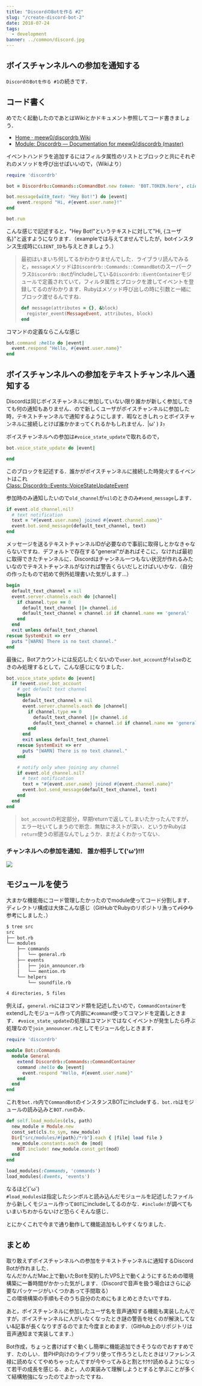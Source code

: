 ```yaml
---
title: "DiscordのBotを作る #2"
slug: "/create-discord-bot-2"
date: 2018-07-24
tags:
  - development
banner: ../common/discord.jpg
---
```


## ボイスチャンネルへの参加を通知する
`DiscordのBotを作る #1`の続きです．  

## コード書く
めでたく起動したのであとはWikiとかドキュメント参照してコード書きましょう．  
- [Home · meew0/discordrb Wiki](https://github.com/meew0/discordrb/wiki)
- [Module: Discordrb — Documentation for meew0/discordrb (master)](https://www.rubydoc.info/github/meew0/discordrb/Discordrb)

イベントハンドラを追加するにはフィルタ属性のリストとブロックと共にそれぞれのメソッドを呼び出せばいいので，（Wikiより）  

```ruby
require 'discordrb'

bot = Discordrb::Commands::CommandBot.new token: 'B0T.T0KEN.here', client_id: 'BOT.CLIENT_ID.here', prefix: '!'

bot.message(with_text: "Hey Bot!") do |event|
    event.respond "Hi, #{event.user.name}!"
end

bot.run
```

こんな感じで記述すると，"Hey Bot!"というテキストに対して"Hi, \{ユーザ名\}"と返すようになります．（exampleでは与えてませんでしたが，botインスタンス生成時に`CLIENT_ID`も与えときましょう．）  

> 最初はいまいち何してるかわかりませんでした．ライブラリ読んでみると，`message`メソッドは`Discordrb::Commands::CommandBot`のスーパークラス`Discordrb::Bot`がincludeしている`Discordrb::EventContainer`モジュールで定義されていて，フィルタ属性とブロックを渡してイベントを登録してるのがわかります．Rubyはメソッド呼び出しの時に引数と一緒にブロック渡せるんですね．  
> ```ruby title=discordrb/container.rb
> def message(attributes = {}, &block)
>   register_event(MessageEvent, attributes, block)
> end
> ```

コマンドの定義ならこんな感じ

```ruby
bot.command :hello do |event|
  event.respond "Hello, #{event.user.name}"
end
```

## ボイスチャンネルへの参加をテキストチャンネルへ通知する
Discordは同じボイスチャンネルに参加していない限り誰かが新しく参加してきても何の通知もありません．ので新しくユーザがボイスチャンネルに参加した時，テキストチャンネルで通知するようにします．暇なときしれっとボイスチャンネルに接続しとけば誰かかまってくれるかもしれません．|ω' ) ﾇｯ  

ボイスチャンネルへの参加は`#voice_state_update`で取れるので，  
```ruby
bot.voice_state_update do |event|

end
```
このブロックを記述する．誰かがボイスチャンネルに接続した時発火するイベントはこれ  
[Class: Discordrb::Events::VoiceStateUpdateEvent](https://www.rubydoc.info/github/meew0/discordrb/Discordrb/Events/VoiceStateUpdateEvent)

参加時のみ通知したいので`old_channel`が`nil`のときのみ`#send_message`します．  
```ruby
if event.old_channel.nil?
  # text notification
  text = "#{event.user.name} joined #{event.channel.name}"
  event.bot.send_message(default_text_channel, text)
end
```

メッセージを送るテキストチャンネルIDが必要なので事前に取得しとかなきゃならないですね．デフォルトで存在する"general"があればそこに，なければ最初に取得できたチャンネルに．Discordはチャンネル一つもない状況が作れるみたいなのでテキストチャンネルがなければ警告くらいだしとけばいいかな．（自分の作ったもので初めて例外処理書いた気がします...）  

```ruby
begin
  default_text_channel = nil
  event.server.channels.each do |channel|
    if channel.type == 0
      default_text_channel ||= channel.id
      default_text_channel = channel.id if channel.name == 'general'
    end
  end
  exit unless default_text_channel
rescue SystemExit => err
  puts "[WARN] There is no text channel."
end
```

最後に，Botアカウントには反応したくないので`user.bot_account`が`false`のときのみ処理するとして，こんな感じになりました．  

```ruby
bot.voice_state_update do |event|
  if !event.user.bot_account
    # get default text channel
    begin
      default_text_channel = nil
      event.server.channels.each do |channel|
        if channel.type == 0
          default_text_channel ||= channel.id
          default_text_channel = channel.id if channel.name == 'general'
        end
      end
      exit unless default_text_channel
    rescue SystemExit => err
      puts "[WARN] There is no text channel."
    end

    # notify only when joining any channel
    if event.old_channel.nil?
      # text notification
      text = "#{event.user.name} joined #{event.channel.name}"
      event.bot.send_message(default_text_channel, text)
    end
  end
end
```

> `bot_account`の判定部分，早期returnで返してしまいたかったんですが，エラー吐いてしまうので断念．無駄にネストが深い．というかRubyは`return`使うの邪道なんでしょうか．まだよくわかってない．  

### チャンネルへの参加を通知． 誰か相手して('ω')!!!  
![](images/notification.png)


## モジュールを使う
大まかな機能毎にコード管理したかったのでmodule使ってコード分割します．  
ディレクトリ構成は大体こんな感じ（GitHubでRubyのリポジトリ漁って~~パクり~~参考にしました．）

```bash
$ tree src
src
├── bot.rb
└── modules
    ├── commands
    │   └── general.rb
    ├── events
    │   ├── join_announcer.rb
    │   └── mention.rb
    └── helpers
        └── soundfile.rb

4 directories, 5 files
```

例えば，`general.rb`にはコマンド類を記述したいので，`CommandContainer`をextendしたモジュール作って内部に`#command`使ってコマンドを定義しときます． `#voice_state_update`の処理はコマンドではなくイベントが発生したら呼ぶ処理なので`join_announcer.rb`としてモジュール化しときます．  

```ruby title=general.rb
require 'discordrb'

module Bot::Commands
  module General
    extend Discordrb::Commands::CommandContainer
    command :hello do |event|
      event.respond "Hello, #{event.user.name}"
    end
  end
end
```

これを`bot.rb`内で`CommandBot`のインスタンスBOTにincludeする．`bot.rb`はモジュールの読み込みと`BOT.run`のみ．  

```ruby
def self.load_modules(cls, path)
  new_module = Module.new
  const_set(cls.to_sym, new_module)
  Dir["src/modules/#{path}/*rb"].each { |file| load file }
  new_module.constants.each do |mod|
    BOT.include! new_module.const_get(mod)
  end
end

load_modules(:Commands, 'commands')
load_modules(:Events, 'events')
```

なるほど(˘ω˘)  
`#load_modules`は指定したシンボルと読み込んだモジュールを記述したファイルから新しくモジュール作って`BOT`にincludeしてるのかな．`#include!`が調べてもいまいちわからないけど恐らくそんな感じ．  

とにかくこれで今まで通り動作して機能追加もしやすくなりました．  

## まとめ
取り敢えずボイスチャンネルへの参加をテキストチャンネルに通知するDiscord Botが作れました．  
なんだかんだMac上で動いたBotを契約したVPS上で動くようにするための環境構築に一番時間がかかった気がします．（Discordで音声を扱う場合はさらに必要なパッケージがいくつかあって手間取る）  
この環境構築の手順もそのうち自分のためにもまとめときたいですね．  

あと，ボイスチャンネルに参加したユーザ名を音声通知する機能も実装したんですが，ボイスチャンネルに人がいなくなったとき謎の警告を吐くのが解決してない&記事が長くなりすぎるのでまた今度まとめます．（GitHub上のリポジトリは音声通知まで実装してます．）  

Bot作成，ちょっと書けばすぐ動くし簡単に機能追加できそうなのでおすすめです．たのしい．昔PHP向けのライブラリ使って作ろうとしたときはリファレンス禄に読めなくてやめちゃったんですが今やってみると割とｻｸｻｸ読めるようになって若干の成長を感じる．あと，人の実装みて理解しようとすると学ぶことが多くて結構勉強になったのでよかったですね．  
